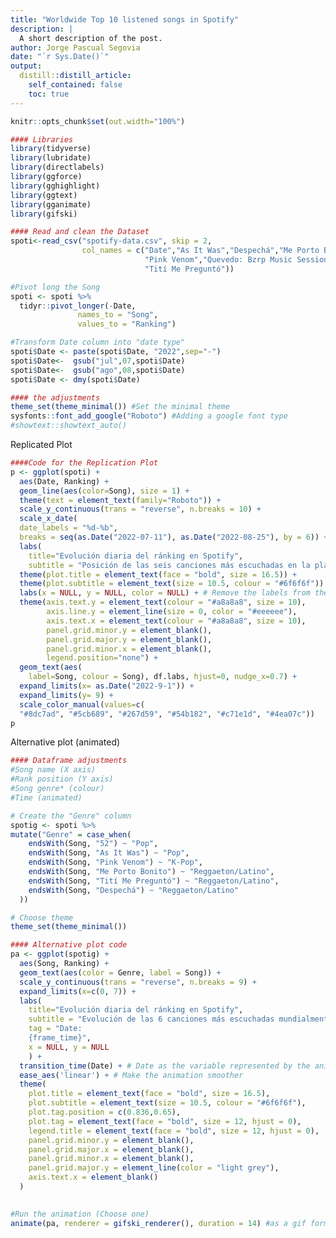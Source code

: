 ```yaml
---
title: "Worldwide Top 10 listened songs in Spotify"
description: |
  A short description of the post.
author: Jorge Pascual Segovia
date: "`r Sys.Date()`"
output:
  distill::distill_article:
    self_contained: false
    toc: true
---
```


```r
knitr::opts_chunk$set(out.width="100%")
```

```r
#### Libraries
library(tidyverse)
library(lubridate)
library(directlabels)
library(ggforce)
library(gghighlight)
library(ggtext)
library(gganimate)
library(gifski)
```

```r
#### Read and clean the Dataset
spoti<-read_csv("spotify-data.csv", skip = 2,
                col_names = c("Date","As It Was","Despechá","Me Porto Bonito",
                              "Pink Venom","Quevedo: Bzrp Music Sessions, Vol. 52",
                              "Tití Me Preguntó"))

#Pivot long the Song
spoti <- spoti %>% 
  tidyr::pivot_longer(-Date,
               names_to = "Song",
               values_to = "Ranking")

#Transform Date column into "date type" 
spoti$Date <- paste(spoti$Date, "2022",sep="-")
spoti$Date<-  gsub("jul",07,spoti$Date)
spoti$Date<-  gsub("ago",08,spoti$Date)
spoti$Date <- dmy(spoti$Date)

#### the adjustments
theme_set(theme_minimal()) #Set the minimal theme
sysfonts::font_add_google("Roboto") #Adding a google font type
#showtext::showtext_auto()
```

Replicated Plot

```r

####Code for the Replication Plot
p <- ggplot(spoti) +
  aes(Date, Ranking) +                                                 #set x and y axis
  geom_line(aes(color=Song), size = 1) +                               #set the visualization mark
  theme(text = element_text(family="Roboto")) +                        #set the font
  scale_y_continuous(trans = "reverse", n.breaks = 10) +               #set the order of y axis guides
  scale_x_date(
  date_labels = "%d-%b",                                               #set the date format of the y tickmarks
  breaks = seq(as.Date("2022-07-11"), as.Date("2022-08-25"), by = 6)) +
  labs(
    title="Evolución diaria del ránking en Spotify", 
    subtitle = "Posición de las seis canciones más escuchadas en la plataforma a nivel mundial") +
  theme(plot.title = element_text(face = "bold", size = 16.5)) +       #format of titles
  theme(plot.subtitle = element_text(size = 10.5, colour = "#6f6f6f")) +
  labs(x = NULL, y = NULL, color = NULL) + # Remove the labels from the axis
  theme(axis.text.y = element_text(colour = "#a8a8a8", size = 10),     #edit the theme
        axis.line.y = element_line(size = 0, color = "#eeeeee"),
        axis.text.x = element_text(colour = "#a8a8a8", size = 10),
        panel.grid.minor.y = element_blank(),
        panel.grid.major.y = element_blank(),
        panel.grid.minor.x = element_blank(),
        legend.position="none") +                                      #remove the legend
  geom_text(aes(
    label=Song, colour = Song), df.labs, hjust=0, nudge_x=0.7) +       #Annotations for legend
  expand_limits(x= as.Date("2022-9-1")) +                              #Create space for the annotations
  expand_limits(y= 9) + 
  scale_color_manual(values=c(                                         #Add the colors from the original graph
  "#8dc7ad", "#5cb689", "#267d59", "#54b182", "#c71e1d", "#4ea07c"))   #https://imagecolorpicker.com/
p

```

Alternative plot (animated)

```r
#### Dataframe adjustments
#Song name (X axis)
#Rank position (Y axis)
#Song genre* (colour)
#Time (animated)

# Create the "Genre" column
spotig <- spoti %>% 
mutate("Genre" = case_when(
    endsWith(Song, "52") ~ "Pop",
    endsWith(Song, "As It Was") ~ "Pop",
    endsWith(Song, "Pink Venom") ~ "K-Pop",
    endsWith(Song, "Me Porto Bonito") ~ "Reggaeton/Latino",
    endsWith(Song, "Tití Me Preguntó") ~ "Reggaeton/Latino",
    endsWith(Song, "Despechá") ~ "Reggaeton/Latino"
  ))

# Choose theme
theme_set(theme_minimal())
```

```r
#### Alternative plot code
pa <- ggplot(spotig) +
  aes(Song, Ranking) +
  geom_text(aes(color = Genre, label = Song)) + 
  scale_y_continuous(trans = "reverse", n.breaks = 9) +
  expand_limits(x=c(0, 7)) +
  labs(
    title="Evolución diaria del ránking en Spotify", 
    subtitle = "Evolución de las 6 canciones más escuchadas mundialmente en verano de 2022",
    tag = "Date: 
    {frame_time}",
    x = NULL, y = NULL
    ) +
  transition_time(Date) + # Date as the variable represented by the animation 
  ease_aes('linear') + # Make the animation smoother
  theme(
    plot.title = element_text(face = "bold", size = 16.5),
    plot.subtitle = element_text(size = 10.5, colour = "#6f6f6f"),
    plot.tag.position = c(0.836,0.65),
    plot.tag = element_text(face = "bold", size = 12, hjust = 0),
    legend.title = element_text(face = "bold", size = 12, hjust = 0),
    panel.grid.minor.y = element_blank(),
    panel.grid.major.x = element_blank(),
    panel.grid.minor.x = element_blank(),
    panel.grid.major.y = element_line(color = "light grey"),
    axis.text.x = element_blank()
  ) 
  

#Run the animation (Choose one)
animate(pa, renderer = gifski_renderer(), duration = 14) #as a gif format
```
